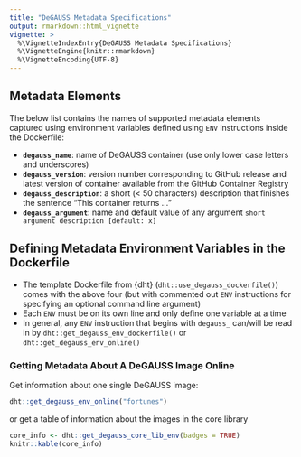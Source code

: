 ```yaml
---
title: "DeGAUSS Metadata Specifications"
output: rmarkdown::html_vignette
vignette: >
  %\VignetteIndexEntry{DeGAUSS Metadata Specifications}
  %\VignetteEngine{knitr::rmarkdown}
  %\VignetteEncoding{UTF-8}
---
```


## Metadata Elements

The below list contains the names of supported metadata elements captured using environment variables defined using `ENV` instructions inside the Dockerfile:

- **`degauss_name`**: name of DeGAUSS container (use only lower case letters and underscores)
- **`degauss_version`**: version number corresponding to GitHub release and latest version of container available from the GitHub Container Registry
- **`degauss_description`**: a short (< 50 characters) description that finishes the sentence "This container returns ..."
- **`degauss_argument`**: name and default value of any argument `short argument description [default: x]`

## Defining Metadata Environment Variables in the Dockerfile

- The template Dockerfile from {dht} (`dht::use_degauss_dockerfile()`) comes with the above four (but with commented out `ENV` instructions for specifying an optional command line argument)
- Each `ENV` must be on its own line and only define one variable at a time
- In general, any `ENV` instruction that begins with `degauss_` can/will be read in by `dht::get_degauss_env_dockerfile()` or `dht::get_degauss_env_online()` 

### Getting Metadata About A DeGAUSS Image Online

Get information about one single DeGAUSS image:

```r
dht::get_degauss_env_online("fortunes")
```

or get a table of information about the images in the core library

```r
core_info <- dht::get_degauss_core_lib_env(badges = TRUE)
knitr::kable(core_info)
```
